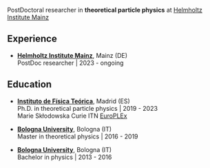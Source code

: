 PostDoctoral researcher in **theoretical particle  physics** at [Helmholtz Institute Mainz](https://www.hi-mainz.de)

## Experience
- **[Helmholtz Institute Mainz](https://www.hi-mainz.de)**, Mainz (DE)  
PostDoc researcher | 2023 - ongoing

## Education
- **[Instituto de Física Teórica](https://www.ift.uam-csic.es/en)**, Madrid (ES)  
Ph.D. in theoretical particle physics | 2019 - 2023  
Marie Skłodowska Curie ITN [EuroPLEx](https://europlex.unipr.it)

- **[Bologna University](https://corsi.unibo.it/2cycle/Physics)**, Bologna (IT)  
Master in theoretical physics | 2016 - 2019

- **[Bologna University](https://corsi.unibo.it/laurea/fisica)**, Bologna (IT)  
Bachelor in physics | 2013 - 2016 



